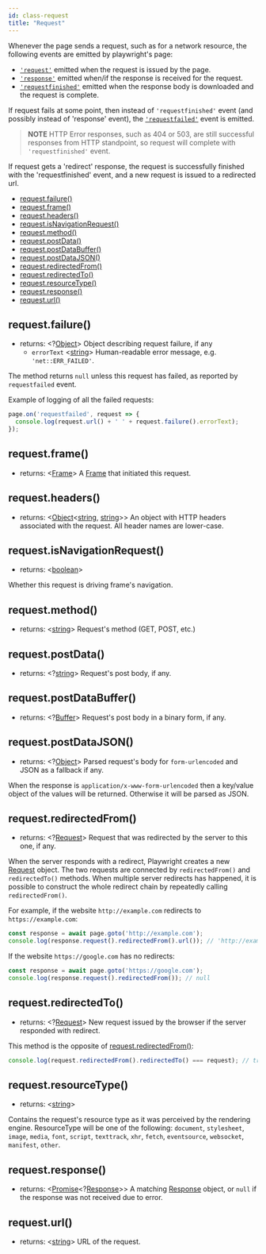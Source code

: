 ```yaml
---
id: class-request
title: "Request"
---
```



Whenever the page sends a request, such as for a network resource, the following events are emitted by playwright's page:
- [`'request'`](api/class-page.mdx#event-request) emitted when the request is issued by the page.
- [`'response'`](api/class-page.mdx#event-response) emitted when/if the response is received for the request.
- [`'requestfinished'`](api/class-page.mdx#event-requestfinished) emitted when the response body is downloaded and the request is complete.

If request fails at some point, then instead of `'requestfinished'` event (and possibly instead of 'response' event), the  [`'requestfailed'`](api/class-page.mdx#event-requestfailed) event is emitted.

> **NOTE** HTTP Error responses, such as 404 or 503, are still successful responses from HTTP standpoint, so request will complete with `'requestfinished'` event.

If request gets a 'redirect' response, the request is successfully finished with the 'requestfinished' event, and a new request is  issued to a redirected url.

<!-- GEN:toc -->
- [request.failure()](api/class-request.mdx#requestfailure)
- [request.frame()](api/class-request.mdx#requestframe)
- [request.headers()](api/class-request.mdx#requestheaders)
- [request.isNavigationRequest()](api/class-request.mdx#requestisnavigationrequest)
- [request.method()](api/class-request.mdx#requestmethod)
- [request.postData()](api/class-request.mdx#requestpostdata)
- [request.postDataBuffer()](api/class-request.mdx#requestpostdatabuffer)
- [request.postDataJSON()](api/class-request.mdx#requestpostdatajson)
- [request.redirectedFrom()](api/class-request.mdx#requestredirectedfrom)
- [request.redirectedTo()](api/class-request.mdx#requestredirectedto)
- [request.resourceType()](api/class-request.mdx#requestresourcetype)
- [request.response()](api/class-request.mdx#requestresponse)
- [request.url()](api/class-request.mdx#requesturl)
<!-- GEN:stop -->

## request.failure()
- returns: <?[Object]> Object describing request failure, if any
  - `errorText` <[string]> Human-readable error message, e.g. `'net::ERR_FAILED'`.

The method returns `null` unless this request has failed, as reported by
`requestfailed` event.

Example of logging of all the failed requests:

```js
page.on('requestfailed', request => {
  console.log(request.url() + ' ' + request.failure().errorText);
});
```

## request.frame()
- returns: <[Frame]> A [Frame] that initiated this request.

## request.headers()
- returns: <[Object]<[string], [string]>> An object with HTTP headers associated with the request. All header names are lower-case.

## request.isNavigationRequest()
- returns: <[boolean]>

Whether this request is driving frame's navigation.

## request.method()
- returns: <[string]> Request's method (GET, POST, etc.)

## request.postData()
- returns: <?[string]> Request's post body, if any.

## request.postDataBuffer()
- returns: <?[Buffer]> Request's post body in a binary form, if any.

## request.postDataJSON()
- returns: <?[Object]> Parsed request's body for `form-urlencoded` and JSON as a fallback if any.

When the response is `application/x-www-form-urlencoded` then a key/value object of the values will be returned. Otherwise it will be parsed as JSON.

## request.redirectedFrom()
- returns: <?[Request]> Request that was redirected by the server to this one, if any.

When the server responds with a redirect, Playwright creates a new [Request] object. The two requests are connected by `redirectedFrom()` and `redirectedTo()` methods. When multiple server redirects has happened, it is possible to construct the whole redirect chain by repeatedly calling `redirectedFrom()`.

For example, if the website `http://example.com` redirects to `https://example.com`:
```js
const response = await page.goto('http://example.com');
console.log(response.request().redirectedFrom().url()); // 'http://example.com'
```

If the website `https://google.com` has no redirects:
```js
const response = await page.goto('https://google.com');
console.log(response.request().redirectedFrom()); // null
```

## request.redirectedTo()
- returns: <?[Request]> New request issued by the browser if the server responded with redirect.

This method is the opposite of [request.redirectedFrom()](#requestredirectedfrom):
```js
console.log(request.redirectedFrom().redirectedTo() === request); // true
```

## request.resourceType()
- returns: <[string]>

Contains the request's resource type as it was perceived by the rendering engine.
ResourceType will be one of the following: `document`, `stylesheet`, `image`, `media`, `font`, `script`, `texttrack`, `xhr`, `fetch`, `eventsource`, `websocket`, `manifest`, `other`.

## request.response()
- returns: <[Promise]<?[Response]>> A matching [Response] object, or `null` if the response was not received due to error.

## request.url()
- returns: <[string]> URL of the request.



[AXNode]: api/class-accessibility.mdx#accessibilitysnapshotoptions "AXNode"
[Accessibility]: api/class-accessibility.mdx#class-accessibility "Accessibility"
[Array]: https://developer.mozilla.org/en-US/docs/Web/JavaScript/Reference/Global_Objects/Array "Array"
[BrowserServer]: api/class-browser.mdx#class-browserserver  "BrowserServer"
[BrowserContext]: api/class-browsercontext.mdx#class-browsercontext  "BrowserContext"
[BrowserType]: api/class-browsertype.mdx#class-browsertype "BrowserType"
[Browser]: api/class-browser.mdx  "Browser"
[Buffer]: https://nodejs.org/api/buffer.htmlapi.mdx#buffer_class_buffer "Buffer"
[ChildProcess]: https://nodejs.org/api/child_process.html "ChildProcess"
[ChromiumBrowser]: api/class-chromiumbrowser.mdx#class-chromiumbrowser "ChromiumBrowser"
[ChromiumBrowserContext]: api/class-chromiumbrowsercontext.mdx#class-chromiumbrowsercontext "ChromiumBrowserContext"
[ChromiumCoverage]: api/class-chromiumcoverage.mdx#class-chromiumcoverage "ChromiumCoverage"
[CDPSession]: api/class-cdpsession.mdx#class-cdpsession  "CDPSession"
[ConsoleMessage]: api/class-consolemessage.mdx#class-consolemessage "ConsoleMessage"
[Dialog]: api/class-dialog.mdx#class-dialog "Dialog"
[Download]: api/class-download.mdx#class-download "Download"
[ElementHandle]: api/class-elementhandle.mdx#class-elementhandle "ElementHandle"
[Element]: https://developer.mozilla.org/en-US/docs/Web/API/element "Element"
[Error]: https://nodejs.org/api/errors.htmlapi.mdx#errors_class_error "Error"
[EvaluationArgument]: api/evaluationargument.mdx#evaluationargument "Evaluation Argument"
[File]: https://developer.mozilla.org/en-US/docs/Web/API/File "File"
[FileChooser]: api/class-filechooser.mdx#class-filechooser "FileChooser"
[FirefoxBrowser]: api/class-firefoxbrowser.mdx#class-firefoxbrowser "FirefoxBrowser"
[Frame]: api/class-frame.mdx#class-frame "Frame"
[JSHandle]: api/class-jshandle.mdx#class-jshandle "JSHandle"
[Keyboard]: api/class-keyboard.mdx#class-keyboard "Keyboard"
[Logger]: api/class-logger.mdx#class-logger "Logger"
[Map]: https://developer.mozilla.org/en-US/docs/Web/JavaScript/Reference/Global_Objects/Map "Map"
[Mouse]: api/class-mouse.mdx#class-mouse "Mouse"
[Object]: https://developer.mozilla.org/en-US/docs/Web/JavaScript/Reference/Global_Objects/Object "Object"
[Page]: api/class-page.mdx#class-page "Page"
[Playwright]: api/class-playwright.mdx "Playwright"
[Promise]: https://developer.mozilla.org/en-US/docs/Web/JavaScript/Reference/Global_Objects/Promise "Promise"
[RegExp]: https://developer.mozilla.org/en-US/docs/Web/JavaScript/Reference/Global_Objects/RegExp
[Request]: api/class-request.mdx#class-request  "Request"
[Response]: api/class-response.mdx#class-response  "Response"
[Route]: api/class-route.mdx#class-route  "Route"
[Selectors]: api/class-selectors.mdx#class-selectors  "Selectors"
[Serializable]: https://developer.mozilla.org/en-US/docs/Web/JavaScript/Reference/Global_Objects/JSON/stringifyapi.mdx#Description "Serializable"
[TimeoutError]: api/class-timeouterror.mdx#class-timeouterror "TimeoutError"
[UIEvent.detail]: https://developer.mozilla.org/en-US/docs/Web/API/UIEvent/detail "UIEvent.detail"
[URL]: https://nodejs.org/api/url.html
[USKeyboardLayout]: ../src/usKeyboardLayout.ts "USKeyboardLayout"
[UnixTime]: https://en.wikipedia.org/wiki/Unix_time "Unix Time"
[WebKitBrowser]: api/class-webkitbrowser.mdx#class-webkitbrowser "WebKitBrowser"
[Worker]: api/class-worker.mdx#class-worker "Worker"
[boolean]: https://developer.mozilla.org/en-US/docs/Web/JavaScript/Data_structuresapi.mdx#Boolean_type "Boolean"
[function]: https://developer.mozilla.org/en-US/docs/Web/JavaScript/Reference/Global_Objects/Function "Function"
[iterator]: https://developer.mozilla.org/en-US/docs/Web/JavaScript/Reference/Iteration_protocols "Iterator"
[number]: https://developer.mozilla.org/en-US/docs/Web/JavaScript/Data_structuresapi.mdx#Number_type "Number"
[origin]: https://developer.mozilla.org/en-US/docs/Glossary/Origin "Origin"
[selector]: https://developer.mozilla.org/en-US/docs/Web/CSS/CSS_Selectors "selector"
[Readable]: https://nodejs.org/api/stream.htmlapi.mdx#stream_class_stream_readable "Readable"
[string]: https://developer.mozilla.org/en-US/docs/Web/JavaScript/Data_structuresapi.mdx#String_type "String"
[xpath]: https://developer.mozilla.org/en-US/docs/Web/XPath "xpath"
